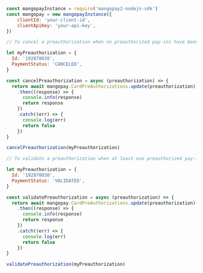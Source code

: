   
```javascript NodeJS  
const mangopayInstance = require('mangopay2-nodejs-sdk')
const mangopay = new mangopayInstance({
    clientId: 'your-client-id',
    clientApiKey: 'your-api-key',
})

// To cancel a preauthorization when no preauthorized pay-ins have been made to capture funds

let myPreauthorization = {
  Id: '192870038',
  PaymentStatus: 'CANCELED',
}

const cancelPreauthorization = async (preauthorization) => {
  return await mangopay.CardPreAuthorizations.update(preauthorization)
    .then((response) => {
      console.info(response)
      return response
    })
    .catch((err) => {
      console.log(err)
      return false
    })
}

cancelPreauthorization(myPreauthorization)

// To validate a preauthorization when at least one preauthorized pay-in has been made to capture funds.

let myPreauthorization = {
  Id: '192870038',
  PaymentStatus: 'VALIDATED',
}

const validatePreauthorization = async (preauthorization) => {
  return await mangopay.CardPreAuthorizations.update(preauthorization)
    .then((response) => {
      console.info(response)
      return response
    })
    .catch((err) => {
      console.log(err)
      return false
    })
}

validatePreauthorization(myPreauthorization)  
```